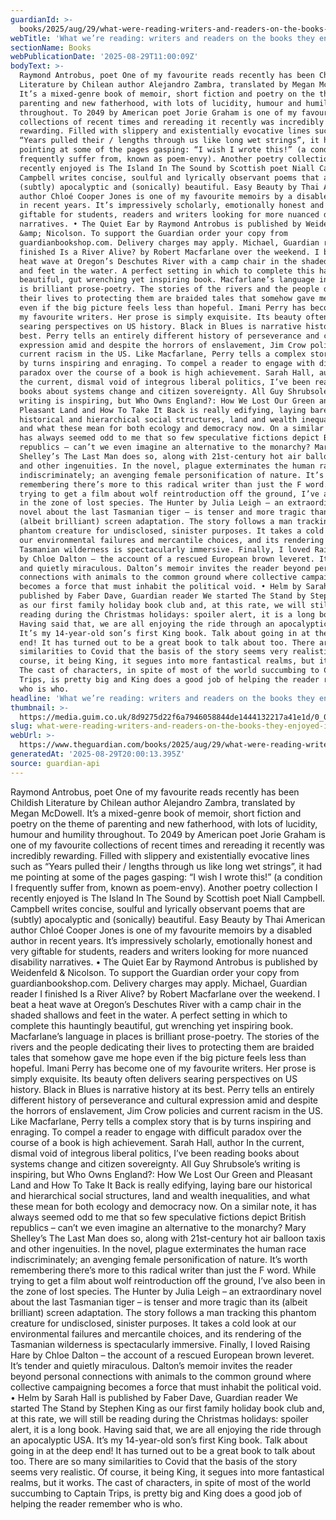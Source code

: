 ```yaml
---
guardianId: >-
  books/2025/aug/29/what-were-reading-writers-and-readers-on-the-books-they-enjoyed-in-august
webTitle: 'What we’re reading: writers and readers on the books they enjoyed in August'
sectionName: Books
webPublicationDate: '2025-08-29T11:00:09Z'
bodyText: >-
  Raymond Antrobus, poet One of my favourite reads recently has been Childish
  Literature by Chilean author Alejandro Zambra, translated by Megan McDowell.
  It’s a mixed-genre book of memoir, short fiction and poetry on the theme of
  parenting and new fatherhood, with lots of lucidity, humour and humility
  throughout. To 2049 by American poet Jorie Graham is one of my favourite
  collections of recent times and rereading it recently was incredibly
  rewarding. Filled with slippery and existentially evocative lines such as
  “Years pulled their / lengths through us like long wet strings”, it had me
  pointing at some of the pages gasping: “I wish I wrote this!” (a condition I
  frequently suffer from, known as poem-envy). Another poetry collection I
  recently enjoyed is The Island In The Sound by Scottish poet Niall Campbell.
  Campbell writes concise, soulful and lyrically observant poems that are
  (subtly) apocalyptic and (sonically) beautiful. Easy Beauty by Thai American
  author Chloé Cooper Jones is one of my favourite memoirs by a disabled author
  in recent years. It’s impressively scholarly, emotionally honest and very
  giftable for students, readers and writers looking for more nuanced disability
  narratives. • The Quiet Ear by Raymond Antrobus is published by Weidenfeld
  &amp; Nicolson. To support the Guardian order your copy from
  guardianbookshop.com. Delivery charges may apply. Michael, Guardian reader I
  finished Is a River Alive? by Robert Macfarlane over the weekend. I beat a
  heat wave at Oregon’s Deschutes River with a camp chair in the shaded shallows
  and feet in the water. A perfect setting in which to complete this hauntingly
  beautiful, gut wrenching yet inspiring book. Macfarlane’s language in places
  is brilliant prose-poetry. The stories of the rivers and the people dedicating
  their lives to protecting them are braided tales that somehow gave me hope
  even if the big picture feels less than hopeful. Imani Perry has become one of
  my favourite writers. Her prose is simply exquisite. Its beauty often delivers
  searing perspectives on US history. Black in Blues is narrative history at its
  best. Perry tells an entirely different history of perseverance and cultural
  expression amid and despite the horrors of enslavement, Jim Crow policies and
  current racism in the US. Like Macfarlane, Perry tells a complex story that is
  by turns inspiring and enraging. To compel a reader to engage with difficult
  paradox over the course of a book is high achievement. Sarah Hall, author In
  the current, dismal void of integrous liberal politics, I’ve been reading
  books about systems change and citizen sovereignty. All Guy Shrubsole’s
  writing is inspiring, but Who Owns England?: How We Lost Our Green and
  Pleasant Land and How To Take It Back is really edifying, laying bare our
  historical and hierarchical social structures, land and wealth inequalities,
  and what these mean for both ecology and democracy now. On a similar note, it
  has always seemed odd to me that so few speculative fictions depict British
  republics – can’t we even imagine an alternative to the monarchy? Mary
  Shelley’s The Last Man does so, along with 21st-century hot air balloon taxis
  and other ingenuities. In the novel, plague exterminates the human race
  indiscriminately; an avenging female personification of nature. It’s worth
  remembering there’s more to this radical writer than just the F word. While
  trying to get a film about wolf reintroduction off the ground, I’ve also been
  in the zone of lost species. The Hunter by Julia Leigh – an extraordinary
  novel about the last Tasmanian tiger – is tenser and more tragic than its
  (albeit brilliant) screen adaptation. The story follows a man tracking this
  phantom creature for undisclosed, sinister purposes. It takes a cold look at
  our environmental failures and mercantile choices, and its rendering of the
  Tasmanian wilderness is spectacularly immersive. Finally, I loved Raising Hare
  by Chloe Dalton – the account of a rescued European brown leveret. It’s tender
  and quietly miraculous. Dalton’s memoir invites the reader beyond personal
  connections with animals to the common ground where collective campaigning
  becomes a force that must inhabit the political void. • Helm by Sarah Hall is
  published by Faber Dave, Guardian reader We started The Stand by Stephen King
  as our first family holiday book club and, at this rate, we will still be
  reading during the Christmas holidays: spoiler alert, it is a long book.
  Having said that, we are all enjoying the ride through an apocalyptic USA.
  It’s my 14-year-old son’s first King book. Talk about going in at the deep
  end! It has turned out to be a great book to talk about too. There are so many
  similarities to Covid that the basis of the story seems very realistic. Of
  course, it being King, it segues into more fantastical realms, but it works.
  The cast of characters, in spite of most of the world succumbing to Captain
  Trips, is pretty big and King does a good job of helping the reader remember
  who is who.
headline: 'What we’re reading: writers and readers on the books they enjoyed in August'
thumbnail: >-
  https://media.guim.co.uk/8d9275d22f6a7946058844de1444132217a41e1d/0_0_5000_4000/500.jpg
slug: what-were-reading-writers-and-readers-on-the-books-they-enjoyed-in-august
webUrl: >-
  https://www.theguardian.com/books/2025/aug/29/what-were-reading-writers-and-readers-on-the-books-they-enjoyed-in-august
generatedAt: '2025-08-29T20:00:13.395Z'
source: guardian-api
---
```

Raymond Antrobus, poet One of my favourite reads recently has been Childish Literature by Chilean author Alejandro Zambra, translated by Megan McDowell. It’s a mixed-genre book of memoir, short fiction and poetry on the theme of parenting and new fatherhood, with lots of lucidity, humour and humility throughout. To 2049 by American poet Jorie Graham is one of my favourite collections of recent times and rereading it recently was incredibly rewarding. Filled with slippery and existentially evocative lines such as “Years pulled their / lengths through us like long wet strings”, it had me pointing at some of the pages gasping: “I wish I wrote this!” (a condition I frequently suffer from, known as poem-envy). Another poetry collection I recently enjoyed is The Island In The Sound by Scottish poet Niall Campbell. Campbell writes concise, soulful and lyrically observant poems that are (subtly) apocalyptic and (sonically) beautiful. Easy Beauty by Thai American author Chloé Cooper Jones is one of my favourite memoirs by a disabled author in recent years. It’s impressively scholarly, emotionally honest and very giftable for students, readers and writers looking for more nuanced disability narratives. • The Quiet Ear by Raymond Antrobus is published by Weidenfeld &amp; Nicolson. To support the Guardian order your copy from guardianbookshop.com. Delivery charges may apply. Michael, Guardian reader I finished Is a River Alive? by Robert Macfarlane over the weekend. I beat a heat wave at Oregon’s Deschutes River with a camp chair in the shaded shallows and feet in the water. A perfect setting in which to complete this hauntingly beautiful, gut wrenching yet inspiring book. Macfarlane’s language in places is brilliant prose-poetry. The stories of the rivers and the people dedicating their lives to protecting them are braided tales that somehow gave me hope even if the big picture feels less than hopeful. Imani Perry has become one of my favourite writers. Her prose is simply exquisite. Its beauty often delivers searing perspectives on US history. Black in Blues is narrative history at its best. Perry tells an entirely different history of perseverance and cultural expression amid and despite the horrors of enslavement, Jim Crow policies and current racism in the US. Like Macfarlane, Perry tells a complex story that is by turns inspiring and enraging. To compel a reader to engage with difficult paradox over the course of a book is high achievement. Sarah Hall, author In the current, dismal void of integrous liberal politics, I’ve been reading books about systems change and citizen sovereignty. All Guy Shrubsole’s writing is inspiring, but Who Owns England?: How We Lost Our Green and Pleasant Land and How To Take It Back is really edifying, laying bare our historical and hierarchical social structures, land and wealth inequalities, and what these mean for both ecology and democracy now. On a similar note, it has always seemed odd to me that so few speculative fictions depict British republics – can’t we even imagine an alternative to the monarchy? Mary Shelley’s The Last Man does so, along with 21st-century hot air balloon taxis and other ingenuities. In the novel, plague exterminates the human race indiscriminately; an avenging female personification of nature. It’s worth remembering there’s more to this radical writer than just the F word. While trying to get a film about wolf reintroduction off the ground, I’ve also been in the zone of lost species. The Hunter by Julia Leigh – an extraordinary novel about the last Tasmanian tiger – is tenser and more tragic than its (albeit brilliant) screen adaptation. The story follows a man tracking this phantom creature for undisclosed, sinister purposes. It takes a cold look at our environmental failures and mercantile choices, and its rendering of the Tasmanian wilderness is spectacularly immersive. Finally, I loved Raising Hare by Chloe Dalton – the account of a rescued European brown leveret. It’s tender and quietly miraculous. Dalton’s memoir invites the reader beyond personal connections with animals to the common ground where collective campaigning becomes a force that must inhabit the political void. • Helm by Sarah Hall is published by Faber Dave, Guardian reader We started The Stand by Stephen King as our first family holiday book club and, at this rate, we will still be reading during the Christmas holidays: spoiler alert, it is a long book. Having said that, we are all enjoying the ride through an apocalyptic USA. It’s my 14-year-old son’s first King book. Talk about going in at the deep end! It has turned out to be a great book to talk about too. There are so many similarities to Covid that the basis of the story seems very realistic. Of course, it being King, it segues into more fantastical realms, but it works. The cast of characters, in spite of most of the world succumbing to Captain Trips, is pretty big and King does a good job of helping the reader remember who is who.
